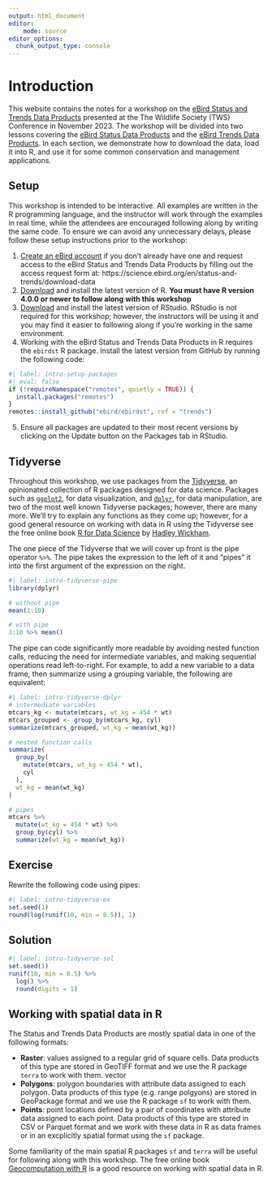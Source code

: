 ```yaml
---
output: html_document
editor:
    mode: source
editor_options: 
  chunk_output_type: console
---
```


# Introduction {.unnumbered}

This website contains the notes for a workshop on the [eBird Status and Trends Data Products](https://science.ebird.org/en/status-and-trends) presented at the The Wildlife Society (TWS) Conference in November 2023. The workshop will be divided into two lessons covering the [eBird Status Data Products](status.qmd) 
and the [eBird Trends Data Products](trends.qmd). In each section, we demonstrate how to download the data, load it into R, and use it for some common conservation and management applications.

## Setup {#sec-intro-setup}

This workshop is intended to be interactive. All examples are written in the R programming language, and the instructor will work through the examples in real time, while the attendees are encouraged following along by writing the same code. To ensure we can avoid any unnecessary delays, please follow these setup instructions prior to the workshop:

1. [Create an eBird account](https://secure.birds.cornell.edu/cassso/account/create) if you don't already have one and request access to the eBird Status and Trends Data Products by filling out the access request form at: https://science.ebird.org/en/status-and-trends/download-data
2. [Download](https://cloud.r-project.org/) and install the latest version of R. **You must have R version 4.0.0 or newer to follow along with this workshop**
3. [Download](https://posit.co/download/rstudio-desktop/#download) and install the latest version of RStudio. RStudio is not required for this workshop; however, the instructors will be using it and you may find it easier to following along if you're working in the same environment.
4. Working with the eBird Status and Trends Data Products in R requires the `ebirdst` R package. Install the latest version from GitHub by running the following code:

```r
#| label: intro-setup-packages
#| eval: false
if (!requireNamespace("remotes", quietly = TRUE)) {
  install.packages("remotes")
}
remotes::install_github("ebird/ebirdst", ref = "trends")
```
5. Ensure all packages are updated to their most recent versions by clicking on the Update button on the Packages tab in RStudio.

## Tidyverse {#sec-intro-tidyverse}

Throughout this workshop, we use packages from the [Tidyverse](https://www.tidyverse.org/), an opinionated collection of R packages designed for data science. Packages such as [`ggplot2`](https://ggplot2.tidyverse.org/), for data visualization, and [`dplyr`](https://dplyr.tidyverse.org/), for data manipulation, are two of the most well known Tidyverse packages; however, there are many more. We’ll try to explain any functions as they come up; however, for a good general resource on working with data in R using the Tidyverse see the free online book [R for Data Science](https://r4ds.hadley.nz/) by [Hadley Wickham](https://hadley.nz/).

The one piece of the Tidyverse that we will cover up front is the pipe operator `%>%`. The pipe takes the expression to the left of it and "pipes" it into the first argument of the expression on the right.

```r
#| label: intro-tidyverse-pipe
library(dplyr)

# without pipe
mean(1:10)

# with pipe
1:10 %>% mean()
```

The pipe can code significantly more readable by avoiding nested function calls, reducing the need for intermediate variables, and making sequential operations read left-to-right. For example, to add a new variable to a data frame, then summarize using a grouping variable, the following are equivalent:

```r
#| label: intro-tidyverse-dplyr
# intermediate variables
mtcars_kg <- mutate(mtcars, wt_kg = 454 * wt)
mtcars_grouped <- group_by(mtcars_kg, cyl)
summarize(mtcars_grouped, wt_kg = mean(wt_kg))

# nested function calls
summarize(
  group_by(
    mutate(mtcars, wt_kg = 454 * wt),
    cyl
  ),
  wt_kg = mean(wt_kg)
)

# pipes
mtcars %>% 
  mutate(wt_kg = 454 * wt) %>% 
  group_by(cyl) %>% 
  summarize(wt_kg = mean(wt_kg))
```

::: {.callout-caution icon=false}
## Exercise

Rewrite the following code using pipes:

```r
#| label: intro-tidyverse-ex
set.seed(1)
round(log(runif(10, min = 0.5)), 1)
```
:::

::: {.callout-note icon=false collapse="true"}
## Solution

```r
#| label: intro-tidyverse-sol
set.seed(1)
runif(10, min = 0.5) %>% 
  log() %>% 
  round(digits = 1)
```
:::

## Working with spatial data in R {#sec-intro-spatial}

The Status and Trends Data Products are mostly spatial data in one of the following formats:

- **Raster**: values assigned to a regular grid of square cells. Data products of this type are stored in GeoTIFF format and we use the R package `terra` to work with them.
vector 
- **Polygons**: polygon boundaries with attribute data assigned to each polygon. Data products of this type (e.g. range polgyons) are stored in GeoPackage format and we use the R package `sf` to work with them.
- **Points**: point locations defined by a pair of coordinates with attribute data assigned to each point. Data products of this type are stored in CSV or Parquet format and we work with these data in R as data frames or in an excplicitly spatial format using the `sf` package.

Some familiarity of the main spatial R packages `sf` and `terra` will be useful for following along with this workshop. The free online book [Geocomputation with R](https://r.geocompx.org/) is a good resource on working with spatial data in R.
